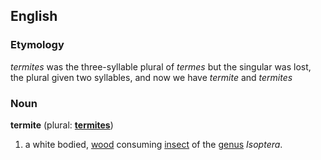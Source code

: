 ==English==

===Etymology===
''termites'' was the three-syllable plural of ''termes'' but the singular was lost, the plural given two syllables, and now we have ''termite'' and ''termites''

===Noun===
'''termite''' (plural: '''[[termites]]''')
#a white bodied, [[wood]] consuming [[insect]] of the [[genus]] ''Isoptera''.